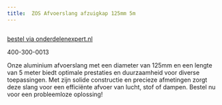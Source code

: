 ```yaml
---
title:  ZOS Afvoerslang afzuigkap 125mm 5m
---
```




<Image src={imageProduct} width={imageProduct.width} alt="" />

[bestel via onderdelenexpert.nl](https://www.onderdelenexpert.nl/zos-afvoerslang-afzuigkap-125mm-5m-1006)

400-300-0013

Onze aluminium afvoerslang met een diameter van 125mm en een lengte van 5 meter biedt optimale prestaties en duurzaamheid voor diverse toepassingen. Met zijn solide constructie en precieze afmetingen zorgt deze slang voor een efficiënte afvoer van lucht, stof of dampen. Bestel nu voor een probleemloze oplossing!
